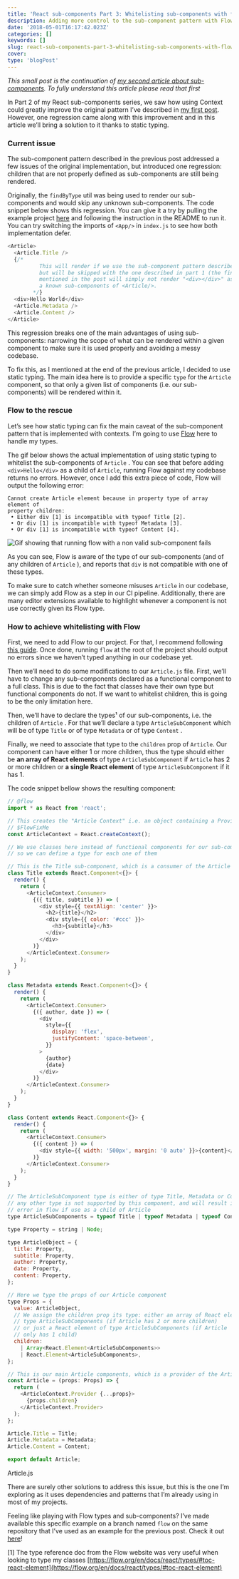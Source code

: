 ```yaml
---
title: 'React sub-components Part 3: Whitelisting sub-components with flow'
description: Adding more control to the sub-component pattern with Flow types
date: '2018-05-01T16:17:42.023Z'
categories: []
keywords: []
slug: react-sub-components-part-3-whitelisting-sub-components-with-flow-b04f9bcf80c2
cover:
type: 'blogPost'
---
```


_This small post is the continuation of_ [_my second article about sub-components_](https://medium.com/maxime-heckel/react-sub-components-part-2-using-the-new-context-api-6f1c089acfe4)_. To fully understand this article please read that first_

In Part 2 of my React sub-components series, we saw how using Context could greatly improve the original pattern I’ve described in [my first post](https://medium.com/maxime-heckel/react-sub-components-513f6679abed). However, one regression came along with this improvement and in this article we’ll bring a solution to it thanks to static typing.

### Current issue

The sub-component pattern described in the previous post addressed a few issues of the original implementation, but introduced one regression: children that are not properly defined as sub-components are still being rendered.

Originally, the `findByType` util was being used to render our sub-components and would skip any unknown sub-components. The code snippet below shows this regression. You can give it a try by pulling the example project [here](https://github.com/MaximeHeckel/react-sub-components-context/tree/flow) and following the instruction in the README to run it. You can try switching the imports of `<App/>` in `index.js` to see how both implementation defer.

```javascript
<Article>
  <Article.Title />
  {/* 
          This will render if we use the sub-component pattern described in part 2,
          but will be skipped with the one described in part 1 (the findByType util 
          mentioned in the post will simply not render "<div></div>" as it's not
          a known sub-components of <Article/>.
        */}
  <div>Hello World</div>
  <Article.Metadata />
  <Article.Content />
</Article>
```

This regression breaks one of the main advantages of using sub-components: narrowing the scope of what can be rendered within a given component to make sure it is used properly and avoiding a messy codebase.

To fix this, as I mentioned at the end of the previous article, I decided to use static typing. The main idea here is to provide a specific `type` for the `Article` component, so that only a given list of components (i.e. our sub-components) will be rendered within it.

### Flow to the rescue

Let’s see how static typing can fix the main caveat of the sub-component pattern that is implemented with contexts. I’m going to use [Flow](https://flow.org/) here to handle my types.

The gif below shows the actual implementation of using static typing to whitelist the sub-components of `Article` . You can see that before adding `<div>Hello</div>` as a child of `Article`, running Flow against my codebase returns no errors. However, once I add this extra piece of code, Flow will output the following error:

```shell
Cannot create Article element because in property type of array element of
property children:
 • Either div [1] is incompatible with typeof Title [2].
 • Or div [1] is incompatible with typeof Metadata [3].
 • Or div [1] is incompatible with typeof Content [4].
```

![Gif showing that running flow with a non valid sub-component fails](img/1__HqiRL5mQ6tRCONrSivQ5cQ.gif)

As you can see, Flow is aware of the type of our sub-components (and of any children of `Article` ), and reports that `div` is not compatible with one of these types.

To make sure to catch whether someone misuses `Article` in our codebase, we can simply add Flow as a step in our CI pipeline. Additionally, there are many editor extensions available to highlight whenever a component is not use correctly given its Flow type.

### How to achieve whitelisting with Flow

First, we need to add Flow to our project. For that, I recommend following [this guide](https://flow.org/en/docs/tools/babel/). Once done, running `flow` at the root of the project should output no errors since we haven’t typed anything in our codebase yet.

Then we’ll need to do some modifications to our `Article.js` file. First, we’ll have to change any sub-components declared as a functional component to a full class. This is due to the fact that classes have their own type but functional components do not. If we want to whitelist children, this is going to be the only limitation here.

Then, we’ll have to declare the types¹ of our sub-components, i.e. the children of `Article` . For that we’ll declare a type `ArticleSubComponent` which will be of type `Title` or of type `Metadata` or of type `Content` .

Finally, we need to associate that type to the `children` prop of `Article`. Our component can have either 1 or more children, thus the type should either be **an array of React elements** of type `ArticleSubComponent` if `Article` has 2 or more children or **a single React element** of type `ArticleSubComponent` if it has 1.

The code snippet bellow shows the resulting component:

```javascript
// @flow
import * as React from 'react';

// This creates the "Article Context" i.e. an object containing a Provider and a Consumer component
// $FlowFixMe
const ArticleContext = React.createContext();

// We use classes here instead of functional components for our sub-components
// so we can define a type for each one of them

// This is the Title sub-component, which is a consumer of the Article Context
class Title extends React.Component<{}> {
  render() {
    return (
      <ArticleContext.Consumer>
        {({ title, subtitle }) => (
          <div style={{ textAlign: 'center' }}>
            <h2>{title}</h2>
            <div style={{ color: '#ccc' }}>
              <h3>{subtitle}</h3>
            </div>
          </div>
        )}
      </ArticleContext.Consumer>
    );
  }
}

class Metadata extends React.Component<{}> {
  render() {
    return (
      <ArticleContext.Consumer>
        {({ author, date }) => (
          <div
            style={{
              display: 'flex',
              justifyContent: 'space-between',
            }}
          >
            {author}
            {date}
          </div>
        )}
      </ArticleContext.Consumer>
    );
  }
}

class Content extends React.Component<{}> {
  render() {
    return (
      <ArticleContext.Consumer>
        {({ content }) => (
          <div style={{ width: '500px', margin: '0 auto' }}>{content}</div>
        )}
      </ArticleContext.Consumer>
    );
  }
}

// The ArticleSubComponent type is either of type Title, Metadata or Content
// any other type is not supported by this component, and will result in an
// error in flow if use as a child of Article
type ArticleSubComponents = typeof Title | typeof Metadata | typeof Content;

type Property = string | Node;

type ArticleObject = {
  title: Property,
  subtitle: Property,
  author: Property,
  date: Property,
  content: Property,
};

// Here we type the props of our Article component
type Props = {
  value: ArticleObject,
  // We assign the children prop its type: either an array of React elements of
  // type ArticleSubComponents (if Article has 2 or more children)
  // or just a React element of type ArticleSubComponents (if Article
  // only has 1 child)
  children:
    | Array<React.Element<ArticleSubComponents>>
    | React.Element<ArticleSubComponents>,
};

// This is our main Article components, which is a provider of the Article Context
const Article = (props: Props) => {
  return (
    <ArticleContext.Provider {...props}>
      {props.children}
    </ArticleContext.Provider>
  );
};

Article.Title = Title;
Article.Metadata = Metadata;
Article.Content = Content;

export default Article;
```

Article.js

There are surely other solutions to address this issue, but this is the one I’m exploring as it uses dependencies and patterns that I’m already using in most of my projects.

Feeling like playing with Flow types and sub-components? I’ve made available this specific example on a branch named `flow` on the same repository that I’ve used as an example for the previous post. Check it out [here](https://github.com/MaximeHeckel/react-sub-components-context/tree/flow)!

\[1\] The type reference doc from the Flow website was very useful when looking to type my classes [https://flow.org/en/docs/react/types/#toc-react-element](https://flow.org/en/docs/react/types/#toc-react-element)
